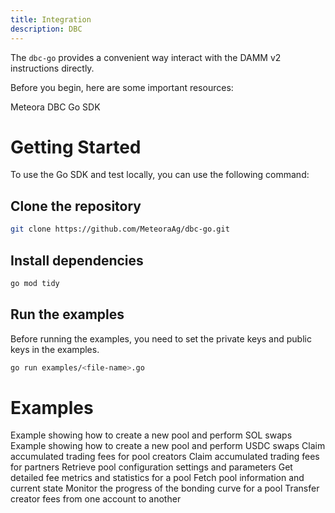 ```yaml
---
title: Integration
description: DBC
---
```


The `dbc-go` provides a convenient way interact with the DAMM v2 instructions directly.

Before you begin, here are some important resources:

<CardGroup cols={1}>
  <Card title="Go SDK" icon="golang" iconType="solid" href="https://github.com/MeteoraAg/dbc-go">
    Meteora DBC Go SDK
  </Card>
</CardGroup>

# Getting Started

To use the Go SDK and test locally, you can use the following command:

## Clone the repository

```bash
git clone https://github.com/MeteoraAg/dbc-go.git
```

## Install dependencies

```bash
go mod tidy
```

## Run the examples

<Note> Before running the examples, you need to set the private keys and public keys in the examples. </Note>

```bash
go run examples/<file-name>.go
```

# Examples

<CardGroup cols={2}>
  <Card title="Create Pool and Swap SOL" icon="coins" iconType="solid" href="https://github.com/MeteoraAg/dbc-go/blob/main/examples/create_pool_and_swap_sol.go">
    Example showing how to create a new pool and perform SOL swaps
  </Card>
  <Card title="Create Pool and Swap USDC" icon="dollar-sign" iconType="solid" href="https://github.com/MeteoraAg/dbc-go/blob/main/examples/create_pool_and_swap_usdc.go">
    Example showing how to create a new pool and perform USDC swaps
  </Card>
  <Card title="Claim Creator Trading Fee" icon="money-bill" iconType="solid" href="https://github.com/MeteoraAg/dbc-go/blob/main/examples/claim_creator_trading_fee.go">
    Claim accumulated trading fees for pool creators
  </Card>
  <Card title="Claim Partner Trading Fee" icon="handshake" iconType="solid" href="https://github.com/MeteoraAg/dbc-go/blob/main/examples/claim_partner_trading_fee.go">
    Claim accumulated trading fees for partners
  </Card>
  <Card title="Fetch Pool Configuration" icon="gear" iconType="solid" href="https://github.com/MeteoraAg/dbc-go/blob/main/examples/get_pool_config.go">
    Retrieve pool configuration settings and parameters
  </Card>
  <Card title="Fetch Pool Fee Metrics" icon="chart-line" iconType="solid" href="https://github.com/MeteoraAg/dbc-go/blob/main/examples/get_pool_fee_metrics.go">
    Get detailed fee metrics and statistics for a pool
  </Card>
  <Card title="Fetch Pool" icon="water" iconType="solid" href="https://github.com/MeteoraAg/dbc-go/blob/main/examples/get_pool.go">
    Fetch pool information and current state
  </Card>
  <Card title="Fetch Bonding Curve Progress" icon="chart-area" iconType="solid" href="https://github.com/MeteoraAg/dbc-go/blob/main/examples/get_bonding_curve_progress.go">
    Monitor the progress of the bonding curve for a pool
  </Card>
  <Card title="Transfer Pool Creator Fee" icon="transporter" iconType="solid" href="https://github.com/MeteoraAg/dbc-go/blob/main/examples/transfer_pool_creator.go">
    Transfer creator fees from one account to another
  </Card>
</CardGroup>
